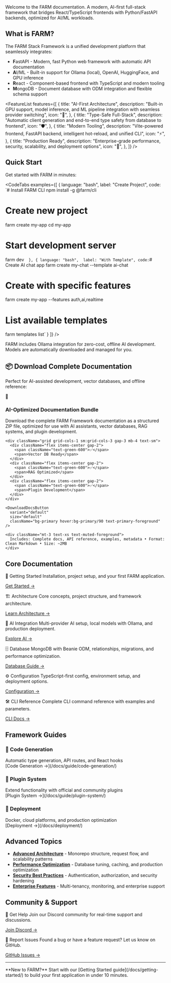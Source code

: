 <Hero />

<Card className="my-8">
  <CardContent>
    Welcome to the FARM documentation. A modern, AI-first full-stack framework
    that bridges React/TypeScript frontends with Python/FastAPI backends,
    optimized for AI/ML workloads.
  </CardContent>
</Card>

## What is FARM?

The FARM Stack Framework is a unified development platform that seamlessly integrates:

- **F**astAPI - Modern, fast Python web framework with automatic API documentation
- **A**I/ML - Built-in support for Ollama (local), OpenAI, HuggingFace, and GPU inference
- **R**eact - Component-based frontend with TypeScript and modern tooling
- **M**ongoDB - Document database with ODM integration and flexible schema support

<FeatureList
  features={[
    {
      title: "AI-First Architecture",
      description:
        "Built-in GPU support, model inference, and ML pipeline integration with seamless provider switching",
      icon: "🤖",
    },
    {
      title: "Type-Safe Full-Stack",
      description:
        "Automatic client generation and end-to-end type safety from database to frontend",
      icon: "🛡️",
    },
    {
      title: "Modern Tooling",
      description:
        "Vite-powered frontend, FastAPI backend, intelligent hot-reload, and unified CLI",
      icon: "⚡",
    },
    {
      title: "Production Ready",
      description:
        "Enterprise-grade performance, security, scalability, and deployment options",
      icon: "🚀",
    },
  ]}
/>

## Quick Start

Get started with FARM in minutes:

<CodeTabs examples={[
  {
    language: "bash",
    label: "Create Project",
    code: `# Install FARM CLI
npm install -g @farm/cli

# Create new project

farm create my-app
cd my-app

# Start development server

farm dev`  },
  {
    language: "bash", 
    label: "With Template",
    code:`# Create AI chat app
farm create my-chat --template ai-chat

# Create with specific features

farm create my-app --features auth,ai,realtime

# List available templates

farm templates list`
}
]} />

<Callout type="tip" title="Local AI Development">
  FARM includes Ollama integration for zero-cost, offline AI development. Models
  are automatically downloaded and managed for you.
</Callout>

## 📦 Download Complete Documentation

Perfect for AI-assisted development, vector databases, and offline reference:

<Card className="my-6 border-primary/20 bg-gradient-to-r from-primary/5 to-primary-accent/5">
<CardContent className="pt-6">
<div className="flex items-start gap-4">
  <div className="flex-shrink-0">
    <div className="w-12 h-12 rounded-lg bg-primary/10 flex items-center justify-center">
      🤖
    </div>
  </div>
  <div className="flex-1">
    <h3 className="text-lg font-semibold mb-2">AI-Optimized Documentation Bundle</h3>
    <p className="text-muted-foreground mb-4">
      Download the complete FARM Framework documentation as a structured ZIP file, 
      optimized for use with AI assistants, vector databases, RAG systems, and plugin development.
    </p>
    
    <div className="grid grid-cols-1 sm:grid-cols-3 gap-3 mb-4 text-sm">
      <div className="flex items-center gap-2">
        <span className="text-green-600">✅</span>
        <span>Vector DB Ready</span>
      </div>
      <div className="flex items-center gap-2">
        <span className="text-green-600">✅</span>
        <span>RAG Optimized</span>
      </div>
      <div className="flex items-center gap-2">
        <span className="text-green-600">✅</span>
        <span>Plugin Development</span>
      </div>
    </div>

    <DownloadDocsButton
      variant="default"
      size="default"
      className="bg-primary hover:bg-primary/90 text-primary-foreground"
    />

    <div className="mt-3 text-xs text-muted-foreground">
      Includes: Complete docs, API reference, examples, metadata • Format: Clean Markdown • Size: ~2MB
    </div>

  </div>
</div>
</CardContent>
</Card>

## Core Documentation

<div className="grid grid-cols-1 md:grid-cols-2 gap-6 my-8">

<Card>
<CardHeader>
<CardTitle>🚀 Getting Started</CardTitle>
</CardHeader>
<CardContent>
Installation, project setup, and your first FARM application.

[Get Started →](/docs/getting-started/)

</CardContent>
</Card>

<Card>
<CardHeader>
<CardTitle>🏗️ Architecture</CardTitle>
</CardHeader>
<CardContent>
Core concepts, project structure, and framework architecture.

[Learn Architecture →](/docs/guide/architecture/)

</CardContent>
</Card>

<Card>
<CardHeader>
<CardTitle>🤖 AI Integration</CardTitle>
</CardHeader>
<CardContent>
Multi-provider AI setup, local models with Ollama, and production deployment.

[Explore AI →](/docs/guide/ai-integration/)

</CardContent>
</Card>

<Card>
<CardHeader>
<CardTitle>🗄️ Database</CardTitle>
</CardHeader>
<CardContent>
MongoDB with Beanie ODM, relationships, migrations, and performance optimization.

[Database Guide →](/docs/guide/database/)

</CardContent>
</Card>

<Card>
<CardHeader>
<CardTitle>⚙️ Configuration</CardTitle>
</CardHeader>
<CardContent>
TypeScript-first config, environment setup, and deployment options.

[Configuration →](/docs/configuration/)

</CardContent>
</Card>

<Card>
<CardHeader>
<CardTitle>🛠️ CLI Reference</CardTitle>
</CardHeader>
<CardContent>
Complete CLI command reference with examples and parameters.

[CLI Docs →](/docs/api/cli/)

</CardContent>
</Card>

</div>

## Framework Guides

<div className="grid grid-cols-1 md:grid-cols-3 gap-4 my-8">

<Card className="h-full">
  <CardContent className="pt-6">
    <h3 className="font-semibold mb-2">📝 Code Generation</h3>
    <div className="text-sm text-muted-foreground mb-4">
      Automatic type generation, API routes, and React hooks
    </div>
    [Code Generation →](/docs/guide/code-generation/)
  </CardContent>
</Card>

<Card className="h-full">
  <CardContent className="pt-6">
    <h3 className="font-semibold mb-2">🔌 Plugin System</h3>
    <div className="text-sm text-muted-foreground mb-4">
      Extend functionality with official and community plugins
    </div>
    [Plugin System →](/docs/guide/plugin-system/)
  </CardContent>
</Card>

<Card className="h-full">
  <CardContent className="pt-6">
    <h3 className="font-semibold mb-2">🚀 Deployment</h3>
    <div className="text-sm text-muted-foreground mb-4">
      Docker, cloud platforms, and production optimization
    </div>
    [Deployment →](/docs/deployment/)
  </CardContent>
</Card>

</div>

## Advanced Topics

<div className="space-y-4 my-8">

- [**Advanced Architecture**](/docs/advanced/architecture/) - Monorepo structure, request flow, and scalability patterns
- [**Performance Optimization**](/docs/advanced/performance/) - Database tuning, caching, and production optimization
- [**Security Best Practices**](/docs/advanced/security/) - Authentication, authorization, and security hardening
- [**Enterprise Features**](/docs/advanced/enterprise/) - Multi-tenancy, monitoring, and enterprise support

</div>

## Community & Support

<div className="grid grid-cols-1 md:grid-cols-2 gap-6 my-8">

<Card>
<CardHeader>
<CardTitle>💬 Get Help</CardTitle>  
</CardHeader>
<CardContent>
Join our Discord community for real-time support and discussions.

[Join Discord →](https://discord.gg/JmeShQtv)

</CardContent>
</Card>

<Card>
<CardHeader>
<CardTitle>🐛 Report Issues</CardTitle>
</CardHeader>
<CardContent>
Found a bug or have a feature request? Let us know on GitHub.

[GitHub Issues →](https://github.com/cstannahill/farm-framework/farm/issues)

</CardContent>
</Card>

</div>

---

<Note>
  **New to FARM?** Start with our [Getting Started
  guide](/docs/getting-started/) to build your first application in under 10
  minutes.
</Note>
